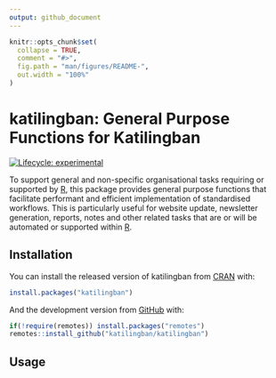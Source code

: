 ```yaml
---
output: github_document
---
```


<!-- README.md is generated from README.Rmd. Please edit that file -->

```r
knitr::opts_chunk$set(
  collapse = TRUE,
  comment = "#>",
  fig.path = "man/figures/README-",
  out.width = "100%"
)
```

# katilingban: General Purpose Functions for Katilingban

<!-- badges: start -->
[![Lifecycle: experimental](https://img.shields.io/badge/lifecycle-Experimental-orange.svg)](https://www.tidyverse.org/lifecycle/#experimental)
<!-- badges: end -->

To support general and non-specific organisational tasks requiring or supported by [R](https://cran.r-project.org), this package provides general purpose functions that facilitate performant and efficient implementation of standardised workflows. This is particularly useful for website update, newsletter generation, reports, notes and other related tasks that are or will be automated or supported within [R](https://cran.r-project.org).

## Installation

You can install the released version of katilingban from [CRAN](https://CRAN.R-project.org) with:

```r
install.packages("katilingban")
```

And the development version from [GitHub](https://github.com/) with:

```r
if(!require(remotes)) install.packages("remotes")
remotes::install_github("katilingban/katilingban")
```


## Usage

